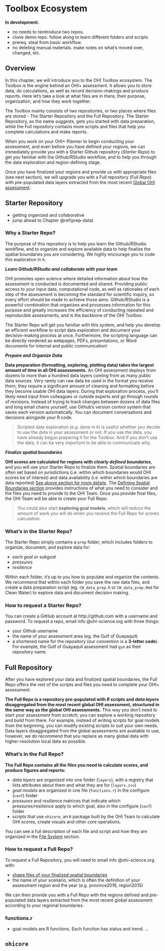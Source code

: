 # Toolbox Ecosystem {#toolbox-ecosystem}

**In development.** 

- no needs to reintroduce two repos. 
- clone demo repo. follow along to learn different folders and scripts
- prereq. steal from basic workflow. 
- no deleting manual materials. make notes on what's moved over, changed, etc. 

## Overview

In this chapter, we will introduce you to the OHI Toolbox ecosystem. The Toolbox is the engine behind an OHI+ assessment. It allows you to store data, do calculations, as well as record decision-makings and produce reports. Here let's take a look at what files are in there, their purpose, organization, and how they work together. 

The Toolbox mainly consists of two repositories, or two places where files are stored - The Starter Repository and the Full Repository. The Starter Repository, as the name suggests, gets you started with data preparation, while the Full repository contains more scripts and files that help you complete calculations and make reports.

When you work on your OHI+ Planner to begin conducting your assessment, and even before you have defined your regions, we can immediately provide you with a Starter Github repository (_Starter Repo_) to get you familiar with the Github/RStudio workflow, and to help you through the data exploration and region-defining stage.

Once you have finalized your regions and provide us with appropriate files (see next section), we will upgrade you with a Full repository (_Full Repo_) with pre-populated data layers extracted from the most recent [Global OHI assessment](http://ohi-science.org/ohi-global).

<!---
- will identify files, their purpose, organization, and how they work together. TODISCUSS: make a table with rows=file, cols=location,purpose,how they contribute
- how they interact with ohicore
- the ecosystem here is the same in any assessment. So, if you want to explore the goal model for the Gulf of Guayaquil assessment, you could navigate to their models in the same way. 
- 2 step repo process: prep, full

--->

## Starter Repository 

- getting organized and collaborative
- jump ahead to Chapter \@ref(prep-data)

### Why a Starter Repo?

The purpose of this repository is to help you learn the Github/RStudio workflow, and to organize and explore available data to help finalize the spatial boundaries you are considering. We highly encourage you to code this exploration in `R`.

**_Learn Github/RStudio and collaborate with your team_**

OHI promotes open science where detailed information about how the assessment is conducted is documented and shared. Providing public access to your input data, computational code, as well as rationales of each step of the assessment is becoming the standard for scientific inquiry, so every effort should be made to achieve those aims. Github/RStudio is a powerful combination that organizes and processes information for this purpose and greatly increases the efficiency of conducting repeated and reproducible assessments, and is the backbone of the OHI Toolbox.

The Starter Repo will get you familiar with this system, and help you develop an efficient workflow to script data exploration and document your decision-making process at once. Furthermore, the scripting language can be directly rendered as webpages, PDFs, presentations, or Word documents for internal and public communication!

**_Prepare and Organize Data_**

**Data preparation (formatting, exploring, plotting data) takes the largest amount of time in all OHI assessments.** An OHI assessment deploys from dozens to more than a hundred data layers coming from as many public data sources. Very rarely can raw data be used in the format you receive them; they require a significant amount of cleaning and formatting before they become usable OHI data layers. During that exploration process, you'll likely need input from colleagues or outside experts and go through rounds of revisions. Instead of trying to track changes between dozens of data files and long email chains yourself, use Github's version control system that saves each version automatically. You can document conversations and decisions alongside your R code.

> Scripted data exploration (e.g. done in `R`) is useful whether you decide to use the data in your assessment or not. If you use the data, you have already begun preparing it for the Toolbox. And if you don't use the data, it can be very important to be able to communicate why.

<!---
@ningningj TODO:
**_Example data prep scripts in .Rmd and .r with data are included as a quick guide._**
--->

**_Finalize spatial boundaries_**

**OHI scores are calculated for regions with _clearly defined boundaries_**, and you will use your Starter Repo to finalize them. Spatial boundaries are often set based on jurisdictions (i.e. within which boundaries would OHI scores be of interest) and data availability (i.e. within which boundaries are data reported) [See above section for more details](http://ohi-science.org/manual/#strategically-define-spatial-boundaries-balance-information-availability-and-decision-making-scales). The [Defining Spatial Boundaries section](http://ohi-science.org/manual/#defining-spatial-boundaries) provides instructions of what you need to consider and the files you need to provide to the OHI Team. Once you provide final files, the OHI Team will be able to create your Full Repo.

> You could also start **exploring goal models**, which will reduce the amount of work you will do when you receive the Full Repo for scores calculation.

### What’s in the Starter Repo?

The Starter Repo simply contains a `prep` folder, which includes folders to organize, document, and explore data for:

- _each goal or subgoal_
- _pressures_
- _resilience_  

<!---
JSL: until we have these done don't list:
- _Example Data Prep Tutorials_ with data and scripts
--->

Within each folder, it's up to you how to populate and organize the contents. We recommend that within each folder you save the raw data files, and create a data preparation script (eg. `CW_data_prep.R` or `CW_data_prep.Rmd` for Clean Water) to explore data and document decision making.

### How to request a Starter Repo?

You can create a GitHub account at http://github.com with a username and password. To request a repo, email info @ohi-science.org with three things:

- your Github username
- the name of your assessment area (eg. the Gulf of Guayaquil)
- a shortened name for the repository (our convention is a **3-letter code**). For example, the Gulf of Guayaquil assessment had `gye` as their repository name.

## Full Repository

After you have explored your data and finalized spatial boundaries, the Full Repo offers the rest of the scripts and files you need to complete your OHI+ assessment.

**The Full Repo is a repository pre-populated with _R scripts_ and _data layers_ disaggregated from the most recent global OHI assessment, structured in the same way as the global OHI assessments.** This way you don't need to start your assessment from scratch; you can explore a working repository and build from there. For example, instead of writing scripts for goal models from the beginning, you can modify existing scripts to suit your own needs. Data layers disaggregated from the global assessments are available to use, however, we do recommend that you replace as many global data with higher-resolution local data as possible.

### What's in the Full Repo?

**The Full Repo contains all the files you need to calculate scores, and produce figures and reports:**  

- _data layers_ are organized into one folder (`layers`), with a registry that lists attributes about them and what they are for (`layers.csv`)  <!--- to add: `layers_meta.csv` --->
- _goal models_ are organized in one file (`functions.r`) in the configure (`conf`) folder
- _pressures_ and _resilience_ matrices that indicate which pressures/resilience apply to which goal, also in the configure (`conf`) folder
- scripts that use `ohicore`, an `R` package built by the OHI Team to calculate OHI scores, create visuals and other core operations.

You can see a full description of each file and script and how they are organized in the [File System](http://ohi-science.org/manual/#file-system-organization) section.

### How to request a Full Repo?

To request a Full Repository, you will need to email info @ohi-science.org with:

- [shape files of your finalized spatial boundaries](http://ohi-science.org/manual/#request-a-full-repository-with-offshore-boundaries)
- the name of your scenario, which is often the definition of your assessment region and the year (e.g. province2016, region2015)

We can then provide you with a Full Repo with the regions defined and pre-populated data layers extracted from the most recent global assessment according to your regional boundaries.


### functions.r 

- goal models are R functions. Each function has status and trend. ...

## `ohicore` {#ohicore}




